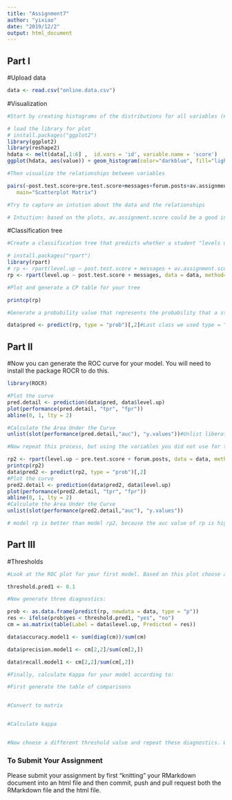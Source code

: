 ```yaml
---
title: "Assignment7"
author: "yixiao"
date: "2019/12/2"
output: html_document
---
```


## Part I

#Upload data
```r
data <- read.csv("online.data.csv")
```

#Visualization 
```r
#Start by creating histograms of the distributions for all variables (#HINT: look up "facet" in the ggplot documentation)

# load the library for plot
# install.packages("ggplot2")
library(ggplot2)
library(reshape2)
hdata <- melt(data[,1:6] ,  id.vars = 'id', variable.name = 'score')
ggplot(hdata, aes(value)) + geom_histogram(color="darkblue", fill="lightblue") + facet_grid(score ~ .)

#Then visualize the relationships between variables

pairs(~post.test.score+pre.test.score+messages+forum.posts+av.assignment.score+level.up,data=data, 
   main="Scatterplot Matrix")

#Try to capture an intution about the data and the relationships

# Intuition: based on the plots, av.assignment.score could be a good indicator for predicting level.up

```
#Classification tree
```r
#Create a classification tree that predicts whether a student "levels up" in the online course using three variables of your choice (As we did last time, set all controls to their minimums)

# install.packages("rpart")
library(rpart)
# rp <- rpart(level.up ~ post.test.score + messages + av.assignment.score, data = data, method="class")
rp <- rpart(level.up ~ post.test.score + messages, data = data, method="class")

#Plot and generate a CP table for your tree 

printcp(rp)

#Generate a probability value that represents the probability that a student levels up based your classification tree 

data$pred <- predict(rp, type = "prob")[,2]#Last class we used type = "class" which predicted the classification for us, this time we are using type = "prob" to see the probability that our classififcation is based on.
```
## Part II
#Now you can generate the ROC curve for your model. You will need to install the package ROCR to do this.
```r

library(ROCR)

#Plot the curve
pred.detail <- prediction(data$pred, data$level.up) 
plot(performance(pred.detail, "tpr", "fpr"))
abline(0, 1, lty = 2)

#Calculate the Area Under the Curve
unlist(slot(performance(pred.detail,"auc"), "y.values"))#Unlist liberates the AUC value from the "performance" object created by ROCR


```

```r
#Now repeat this process, but using the variables you did not use for the previous model and compare the plots & results of your two models. Which one do you think was the better model? Why?

rp2 <- rpart(level.up ~ pre.test.score + forum.posts, data = data, method="class")
printcp(rp2)
data$pred2 <- predict(rp2, type = "prob")[,2]
#Plot the curve
pred2.detail <- prediction(data$pred2, data$level.up) 
plot(performance(pred2.detail, "tpr", "fpr"))
abline(0, 1, lty = 2)
#Calculate the Area Under the Curve
unlist(slot(performance(pred2.detail,"auc"), "y.values"))

# model rp is better than model rp2, because the auc value of rp is higher
```


## Part III
#Thresholds
```r
#Look at the ROC plot for your first model. Based on this plot choose a probability threshold that balances capturing the most correct predictions against false positives. Then generate a new variable in your data set that classifies each student according to your chosen threshold.

threshold.pred1 <- 0.1

#Now generate three diagnostics:

prob <- as.data.frame(predict(rp, newdata = data, type = "p"))
res <- ifelse(prob$yes < threshold.pred1, "yes", "no")
cm = as.matrix(table(Label = data$level.up, Predicted = res))

data$accuracy.model1 <- sum(diag(cm))/sum(cm)

data$precision.model1 <- cm[2,2]/sum(cm[2,])

data$recall.model1 <- cm[2,2]/sum(cm[,2])

#Finally, calculate Kappa for your model according to:

#First generate the table of comparisons


#Convert to matrix


#Calculate kappa


#Now choose a different threshold value and repeat these diagnostics. What conclusions can you draw about your two thresholds?

```

### To Submit Your Assignment

Please submit your assignment by first "knitting" your RMarkdown document into an html file and then commit, push and pull request both the RMarkdown file and the html file.

